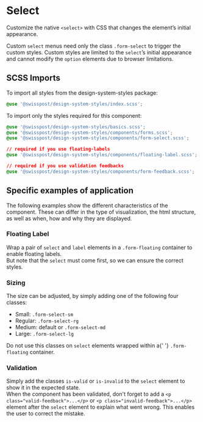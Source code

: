
<Meta title="Components/Select" />

# Select

<p class="lead">
  Customize the native <code>&lt;select&gt;</code> with CSS that changes the element’s initial
  appearance.
</p>

Custom `select` menus need only the class `.form-select` to trigger the custom styles. Custom styles are limited to the `select`’s initial appearance and cannot modify the `option` elements due to browser limitations.

<Canvas>
  <Story id="components-select--default" />
</Canvas>
<div class="hide-col-default">
  <ArgsTable story="^" />
</div>

## SCSS Imports

To import all styles from the design-system-styles package:

```css dark
@use '@swisspost/design-system-styles/index.scss';
```

To import only the styles required for this component:

```css dark
@use '@swisspost/design-system-styles/basics.scss';
@use '@swisspost/design-system-styles/components/forms.scss';
@use '@swisspost/design-system-styles/components/form-select.scss';

// required if you use floating-labels
@use '@swisspost/design-system-styles/components/floating-label.scss';

// required if you use validation feedbacks
@use '@swisspost/design-system-styles/components/form-feedback.scss';
```

## Specific examples of application

The following examples show the different characteristics of the component. These can differ in the type of visualization, the html structure, as well as when, how and why they are displayed.

### Floating Label

Wrap a pair of `select` and `label` elements in a `.form-floating` container to enable floating labels.<br/>
But note that the `select` must come first, so we can ensure the correct styles.

<Canvas>
  <Story id="components-select--floating-label" />
</Canvas>

### Sizing

The size can be adjusted, by simply adding one of the following four classes:

- Small: `.form-select-sm`
- Regular: `.form-select-rg`
- Medium: default or `.form-select-md`
- Large: `.form-select-lg`

<div class="alert alert-info alert-md">
  Do not use this classes on <code>select</code> elements wrapped within a{' '}
  <code>.form-floating</code> container.
</div>

<Canvas>
  <Story id="components-select--size" />
</Canvas>

### Validation

Simply add the classes `is-valid` or `is-invalid` to the `select` element to show it in the expected state.<br/>
When the component has been validated, don't forget to add a `<p class="valid-feedback">...</p>` or `<p class="invalid-feedback">...</p>` element after the `select` element to explain what went wrong. This enables the user to correct the mistake.

<Canvas>
  <Story id="components-select--validation" />
</Canvas>
